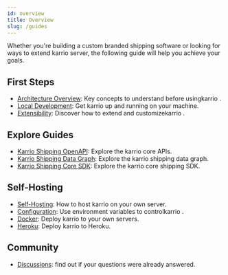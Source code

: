 ```yaml
---
id: overview
title: Overview
slug: /guides
---
```


Whether you're building a custom branded shipping software or
looking for ways to extend karrio server, the following guide
will help you achieve your goals.

## First Steps

- [Architecture Overview](/guides/architecture): Key concepts to understand before usingkarrio .
- [Local Development](/guides/development): Get karrio up and running on your machine.
- [Extensibility](/guides/extensibility): Discover how to extend and customizekarrio .

## Explore Guides

- [Karrio Shipping OpenAPI](/guides/api): Explore the karrio core APIs.
- [Karrio Shipping Data Graph](/guides/data): Explore the karrio shipping data graph.
- [Karrio Shipping Core SDK](/guides/sdk): Explore the karrio core shipping SDK.

## Self-Hosting

- [Self-Hosting](/guides/self-hosting): How to host karrio on your own server.
- [Configuration](/guides/self-hosting/configuration): Use environment variables to controlkarrio .
- [Docker](/guides/self-hosting/docker): Deploy karrio to your own servers.
- [Heroku](/guides/self-hosting/heroku): Deploy karrio to Heroku.

## Community

- [Discussions](https://github.com/karrioapi/karrio/discussions): find out if your questions were already answered.

